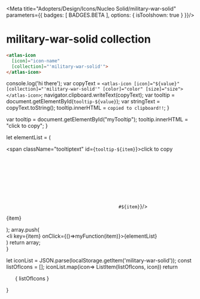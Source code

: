 
<Meta title="Adopters/Design/Icons/Nucleo Solid/military-war-solid" parameters={{ badges: [ BADGES.BETA ], options: { isToolshown: true } }}/>

# military-war-solid collection

```html
<atlas-icon 
  [icon]="icon-name"  
  [collection]="'military-war-solid'">
</atlas-icon>

```

<style>
{`
/* NOTE: This css is generated by Nucleo */
ul {
  display: flex;
  flex-wrap: wrap;
  justify-content: center;
  padding-left: 0;
}

ul li {
  border-radius: .4em;
  transition: background-color .2s;
  user-select: none;
  overflow: hidden;
  text-align: center;
  padding: 2em 1em 1em;
}

ul li:hover {
  background: hsla(0, 0%, 0%, 0.05);
  cursor: pointer;
}

ul p {
  display: block;
  font-size: 0.75rem;
  color: hsla(0, 0%, 0%, 0.5);
  user-select: text;
  cursor: pointer;
  max-width: 6rem;
  padding: 8px 0 4px;
}

ul p::selection {
  background: hsl(230, 93%, 66%);
  color: #fff;
}

ul p::-moz-selection {
  background: hsl(230, 93%, 66%);
  color: #fff;
}

.svg-wrapper {
  font-size: 32px;
}

.svg-wrapper svg {
  display: block;
  margin: 0 auto 10px;
}

/* --------------------------------

Icons

-------------------------------- */

:root {
  --icon-color-primary: inherit;
  --icon-color-secondary: currentColor;
}

.icon {
  display: inline-block;
  color: var(--icon-color-primary); /* icon primary color */
  height: 1em;
  width: 1em;
  line-height: 1;
  flex-shrink: 0;
  max-width: initial;
}

.icon use {
  /* icon secondary color */
  fill: var(--icon-color-secondary);
  stroke: var(--icon-color-secondary);
}

.css-122ju8q {
    padding: 0;
}

.icon-name {
    font-size: 12px;
}

/* --------------------------------

Caps/Corners

-------------------------------- */

.icon use {
  --icon-stroke-linecap-butt: butt;
  stroke-miterlimit: 10;
  stroke-linecap: square;
  stroke-linejoin: miter;
}

.stroke-round use {
  --icon-stroke-linecap-butt: round;
  stroke-linecap: round;
  stroke-linejoin: round;
}

/* --------------------------------

Tooltip

-------------------------------- */

.tooltip {
  position: relative;
  display: inline-block;
}

.tooltip .tooltiptext {
  visibility: hidden;
  width: 100%;
  background-color: #f6f9fc;
  color: #242323;
  text-align: center;
  padding: 3px;
  position: absolute;
  z-index: 1;
  bottom: 84%;
  left: 50%;
  margin-left: -75px;
  opacity: 0;
  transition: opacity 0.3s;
  font-size: 11px;
  justify-content: center;
  display: flex;
  align-items: center;
}

.tooltip:hover .tooltiptext {
  visibility: visible;
  opacity: 1;
}
    
    `}
</style>


  console.log('hi there');
  var copyText = `<atlas-icon [icon]="${value}" [collection]="'military-war-solid'" [color]="color" [size]="size"></atlas-icon>`;
  navigator.clipboard.writeText(copyText);
  var tooltip = document.getElementById(`tooltip-${value}`);
  var stringText = copyText.toString();
  tooltip.innerHTML = `copied to clipboard!!`;
}

  var tooltip = document.getElementById("myTooltip");
  tooltip.innerHTML = "click to copy";
}

  let elementList = (
      <div>
          <span className="tooltiptext" id={`tooltip-${item}`}>click to copy</span>
          <div className="svg-wrapper">
          <svg className="icon">
            <use href={`#${item}`}/>
          </svg>
          </div>
          <p  data-folder="">
          {item}
          </p> 
      </div>
  );
  array.push( <div className="tooltip" key={item}><li key={item} onClick={()=>myFunction(item)}>{elementList}</li></div>)
  return array;   
}

  let iconList = JSON.parse(localStorage.getItem('military-war-solid'));
  const listOfIcons = [];
  iconList.map(icon=> ListItem(listOfIcons, icon))
  return <ul>{ listOfIcons }</ul>
}

<Base/>
<svg xmlns="http://www.w3.org/2000/svg">
  <defs>
    <symbol id="military-medal" viewBox="0 0 24 24">
      <path fill="currentColor" d="M16.5 3h-9v2.25h9V3Zm-1.332 18L12 19.334 8.832 21l.605-3.525-2.562-2.501 3.541-.514L12 11.25l1.584 3.21 3.541.514-2.562 2.501.605 3.525ZM7.5 9V6.75h9V9L12 11.25 7.5 9Z"/>
    </symbol>
    <symbol id="military-tag" viewBox="0 0 24 24">
      <path fill="currentColor" d="m11.03 3.22 9.75 9.75c.14.14.22.331.22.53a7.509 7.509 0 0 1-7.5 7.5.75.75 0 0 1-.53-.22l-9.75-9.75A.75.75 0 0 1 3 10.5 7.508 7.508 0 0 1 10.5 3c.199 0 .39.08.53.22ZM7.417 9.497a1.5 1.5 0 1 0 1.666-2.494 1.5 1.5 0 0 0-1.666 2.494Zm6.804 7.378.629-2.025 2.025-.63-1.73-1.224.027-2.121-1.7 1.268-2.009-.68.681 2.007-1.269 1.7 2.121-.027 1.225 1.732Zm-8.353 2.837L4.068 14l6.872 6.876a7.57 7.57 0 0 1-1.253.117 7.468 7.468 0 0 1-3.45-.84.745.745 0 0 1-.369-.44Z"/>
    </symbol>
  </defs>
</svg>
























